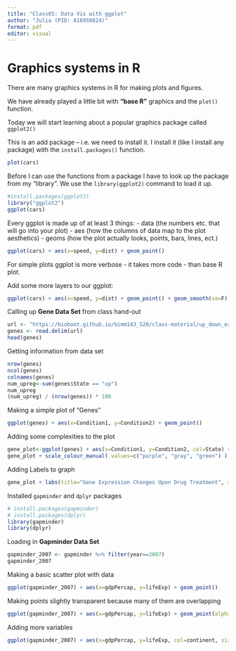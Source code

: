 ```yaml
---
title: "Class05: Data Vis with ggplot"
author: "Julia (PID: A16950824)"
format: pdf
editor: visual
---
```


# Graphics systems in R

There are many graphics systems in R for making plots and figures.

We have already played a little bit with **"base R"** graphics and the `plot()` function.

Today we will start learning about a popular graphics package called `ggplot2()`

This is an add package -- i.e. we need to install it. I install it (like I install any package) with the `install.packages()` function.

```r
plot(cars)
```

Before I can use the functions from a package I have to look up the package from my "library". We use the `library(ggplot2)` command to load it up.

```r
#install.packages(ggplot2)
library("ggplot2")
ggplot(cars)
```

Every ggplot is made up of at least 3 things:
- data (the numbers etc. that will go into your plot)
- aes (how the columns of data map to the plot aesthetics)
- geoms (how the plot actually looks, points, bars, lines, ect.)

```r
ggplot(cars) + aes(x=speed, y=dist) + geom_point()
```

For simple plots ggplot is more verbose - it takes more code - than base R plot.


Add some more layers to our ggplot:

```r
ggplot(cars) + aes(x=speed, y=dist) + geom_point() + geom_smooth(se=F) + labs(title="Stopping Distance of Old Cars", subtitle = "A Silly Example Plot") + theme_bw()
```
Calling up **Gene Data Set** from class hand-out

```r
url <- "https://bioboot.github.io/bimm143_S20/class-material/up_down_expression.txt"
genes <- read.delim(url)
head(genes)
```

Getting information from data set

```r
nrow(genes)
ncol(genes)
colnames(genes)
num_upreg<-sum(genes$State == "up")
num_upreg
(num_upreg) / (nrow(genes)) * 100
```

Making a simple plot of "Genes"

```r
ggplot(genes) + aes(x=Condition1, y=Condition2) + geom_point()
```

Adding some complexities to the plot

```r
gene_plot<-ggplot(genes) + aes(x=Condition1, y=Condition2, col=State) + geom_point()
gene_plot + scale_colour_manual( values=c("purple", "gray", "green") )
```

Adding Labels to graph

```r
gene_plot + labs(title="Gene Expression Changes Upon Drug Treatment", x="Control (no drug)", y="Drug Treatment") + scale_colour_manual( values=c("purple", "gray", "green") )
```
Installed `gapminder` and `dplyr` packages

```r
# install.packages(gapminder)
# install.packages(dplyr)
library(gapminder)
library(dplyr)
```

Loading in **Gapminder Data Set** 

```r
gapminder_2007 <- gapminder %>% filter(year==2007)
gapminder_2007
```

Making a basic scatter plot with data

```r
ggplot(gapminder_2007) + aes(x=gdpPercap, y=lifeExp) + geom_point()
```

Making points slightly transparent because many of them are overlapping

```r
ggplot(gapminder_2007) + aes(x=gdpPercap, y=lifeExp) + geom_point(alpha=0.5)
```

Adding more variables

```r
ggplot(gapminder_2007) + aes(x=gdpPercap, y=lifeExp, col=continent, size=pop) + geom_point(alpha=0.5)
```


